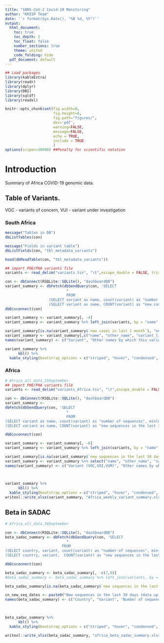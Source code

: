 ```yaml
---
title: "SARS-CoV-2 Covid-19 Monitoring"
author: "KRISP Team"
date: '`r format(Sys.Date(), "%B %d, %Y")`'
output:
  html_document:
    toc: true
    toc_depth: 2
    toc_float: false
    number_sections: true
    theme: united
    code_folding: hide
  pdf_document: default
---
```


```r
## Load packages
library(kableExtra)
library(readr)
library(dplyr)
library(DBI)
library(sqldf)
library(readxl)

knitr::opts_chunk$set(fig.width=8,
                      fig.height=6,
                      fig.path="figures/",
                      dev='pdf',
                      warning=FALSE,
                      message=FALSE,
                      echo = TRUE,
                      include = TRUE
                      )
options(scipen=10000) ##Penalty for scientific notation
```

# Introduction
Summary of Africa COVID-19 genomic data.

## Table of Variants.
VOC - variants of concern, VUI - variant under investigation


### South Africa

```r
message("Tables in DB")
dbListTables(con)

message("Fields in variant table")
dbListFields(con, "tbl_metadata_variants")

head(dbReadTable(con, "tbl_metadata_variants"))
```

```r
## import PHE/PHA variants file
variants <- read_delim("variants.tsv", "\t",escape_double = FALSE, trim_ws = TRUE)

con <- dbConnect(RSQLite::SQLite(), "dashboardDB")
variant_summary <- dbFetch(dbSendQuery(con, 'SELECT 
                            * 
                            FROM 
                    (SELECT variant as name, count(variant) as "number of cases", min(date) as "first case" FROM tbl_metadata_variants GROUP BY name) as a  LEFT JOIN 
                    (SELECT variant as name, COUNT(variant) as "new cases in last 1 month" FROM tbl_metadata_variants  WHERE date_submitted >= week GROUP BY name) as b ON a.name = b.name'))
dbDisconnect(con)

variant_summary <- variant_summary[, -4] 
variant_summary <- variant_summary %>% left_join(variants, by = "name" )

variant_summary[is.na(variant_summary$`new cases in last 1 month`), "new cases in last 1 month"] <- 0
variant_summary <- variant_summary[,c("name", "other_name", "variant_lineages" ,"first case", "number of cases", "new cases in last 1 month")]
names(variant_summary) <- c("Variant", "Other names by which this variant may be known", "Lineage/sub-lineages" ,"Date of first case", "Total confirmed (sequences at GISAID)", "New cases in last 1 month")

variant_summary %>% 
      kbl() %>%
  kable_styling(bootstrap_options = c("striped", "hover", "condensed", "responsive"), full_width = TRUE)
```


### Africa

```r
# Africa_all_data_15September
## import PHE/PHA variants file
variants <- read_delim("variants_Africa.tsv", "\t",escape_double = FALSE, trim_ws = TRUE)

con <- dbConnect(RSQLite::SQLite(), "dashboardDB")
variant_summary <- 
dbFetch(dbSendQuery(con, 'SELECT 
                            * 
                            FROM 
(SELECT variant as name, count(variant) as "number of sequences", min(date) as "date of first sequence", max(date) as "date of last sequence", Cast ((JulianDay() - JulianDay(max(date))) As Integer) AS "No of days since last sampling" FROM tbl_metadata_Africa GROUP BY name) as a  LEFT JOIN 
(SELECT variant as name, COUNT(variant) as "new sequences in the last 30 days" FROM tbl_metadata_Africa  WHERE date >= month GROUP BY name) as b ON a.name = b.name'))

dbDisconnect(con)

variant_summary <- variant_summary[, -6] 
variant_summary <- variant_summary %>% left_join(variants, by = "name" )

variant_summary[is.na(variant_summary$`new sequences in the last 30 days`), "new sequences in the last 30 days"] <- 0
variant_summary <- variant_summary %>% select("name", "other_name", "variant_lineages","number of sequences","new sequences in the last 30 days", "date of first sequence","date of last sequence", "No of days since last sampling")
names(variant_summary) <- c("Variant (VOC,VOI,VUM)", "Other names by which this variant may be known", "Lineage/sub-lineages","Number of sequences","Sequences submitted in the last 30 days", "date of first sequence","date of last sequence", "No of days since last sampling")
  
 

variant_summary %>% 
      kbl() %>%
  kable_styling(bootstrap_options = c("striped", "hover", "condensed", "responsive"), full_width = TRUE)
writexl::write_xlsx(variant_summary, "Africa_weekly_variant_summary.xlsx")

```


## Beta in SADAC

```r
# Africa_all_data_30September

con <- dbConnect(RSQLite::SQLite(), "dashboardDB")
beta_sadac_summary <- dbFetch(dbSendQuery(con, 'SELECT 
                            * 
                          FROM 
(SELECT country, variant, count(variant) as "number of sequences", min(date) as "date of first sequence", max(date) as "date of last sequence", Cast ((JulianDay() - JulianDay(max(date))) As Integer) AS "No of days since last sampling" FROM tbl_metadata_Africa WHERE sadac == 1 AND variant == "Beta"  GROUP BY variant, country) as a  LEFT JOIN 
(SELECT country, variant,  COUNT(variant) as "new sequences in the last 30 days" FROM tbl_metadata_Africa  WHERE date >= month AND sadac == 1 AND variant == "Beta"  GROUP BY variant, country) as b ON a.variant = b.variant'))

dbDisconnect(con)

beta_sadac_summary <- beta_sadac_summary[, -c(7,8)] 
#beta_sadac_summary <- beta_sadac_summary %>% left_join(variants, by = "name" )

beta_sadac_summary[is.na(beta_sadac_summary$`new sequences in the last 30 days`), "new sequences in the last 30 days"] <- 0

cn_new_seq_dates <- paste0("New sequences in the last 30 days (data up to",Sys.Date(),")")
names(beta_sadac_summary) <- c("Country", "Variant", "Number of sequences", "Date of first sequence", "Date of last sequence", "No of days since last sampling", cn_new_seq_dates)
  
 

beta_sadac_summary %>% 
      kbl() %>%
  kable_styling(bootstrap_options = c("striped", "hover", "condensed", "responsive"), full_width = TRUE)

writexl::write_xlsx(beta_sadac_summary, "africa_beta_sadac_summary.xlsx")

```

